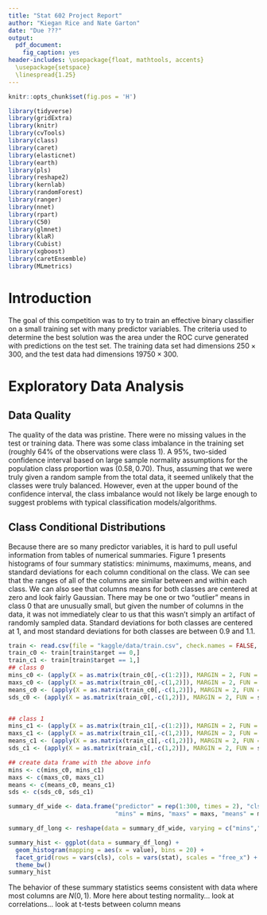 ```yaml
---
title: "Stat 602 Project Report"
author: "Kiegan Rice and Nate Garton"
date: "Due ???"
output: 
  pdf_document: 
    fig_caption: yes
header-includes: \usepackage{float, mathtools, accents}
  \usepackage{setspace}
  \linespread{1.25} 
---
```



\newcommand{\dbtilde}[1]{\accentset{\approx}{#1}}

```r
knitr::opts_chunk$set(fig.pos = 'H')
```

```r
library(tidyverse)
library(gridExtra)
library(knitr)
library(cvTools)
library(class)
library(caret)
library(elasticnet)
library(earth)
library(pls)
library(reshape2)
library(kernlab)
library(randomForest)
library(ranger)
library(nnet)
library(rpart)
library(C50)
library(glmnet)
library(klaR)
library(Cubist)
library(xgboost)
library(caretEnsemble)
library(MLmetrics)
```

# Introduction

The goal of this competition was to try to train an effective binary classifier on a small training set with many predictor variables. The criteria used to determine the best solution was the area under the ROC curve generated with predictions on the test set. The training data set had dimensions $250 \times 300$, and the test data had dimensions $19750 \times 300$.    

# Exploratory Data Analysis

## Data Quality

The quality of the data was pristine. There were no missing values in the test or training data. There was some class imbalance in the training set (roughly $64\%$ of the observations were class $1$). A $95\%$, two-sided confidence interval based on large sample normality assumptions for the population class proportion was $(0.58,0.70)$. Thus, assuming that we were truly given a random sample from the total data, it seemed unlikely that the classes were truly balanced. However, even at the upper bound of the confidence interval, the class imbalance would not likely be large enough to suggest problems with typical classification models/algorithms.

## Class Conditional Distributions

Because there are so many predictor variables, it is hard to pull useful information from tables of numerical summaries. Figure 1 presents histograms of four summary statistics: minimums, maximums, means, and standard deviations for each column conditional on the class. We can see that the ranges of all of the columns are similar between and within each class. We can also see that columns means for both classes are centered at zero and look fairly Gaussian. There may be one or two "outlier" means in class $0$ that are unusually small, but given the number of columns in the data, it was not immediately clear to us that this wasn't simply an artifact of randomly sampled data. Standard deviations for both classes are centered at 1, and most standard deviations for both classes are between $0.9$ and $1.1$. 

```r
train <- read.csv(file = "kaggle/data/train.csv", check.names = FALSE, strip.white = TRUE)
train_c0 <- train[train$target == 0,]
train_c1 <- train[train$target == 1,]
## class 0
mins_c0 <- (apply(X = as.matrix(train_c0[,-c(1:2)]), MARGIN = 2, FUN = min))
maxs_c0 <- (apply(X = as.matrix(train_c0[,-c(1,2)]), MARGIN = 2, FUN = max))
means_c0 <- (apply(X = as.matrix(train_c0[,-c(1,2)]), MARGIN = 2, FUN = mean)) ## looks suspiciously like iid normal
sds_c0 <- (apply(X = as.matrix(train_c0[,-c(1,2)]), MARGIN = 2, FUN = sd)) ## most columns have sd = 1


## class 1
mins_c1 <- (apply(X = as.matrix(train_c1[,-c(1:2)]), MARGIN = 2, FUN = min))
maxs_c1 <- (apply(X = as.matrix(train_c1[,-c(1,2)]), MARGIN = 2, FUN = max))
means_c1 <- (apply(X = as.matrix(train_c1[,-c(1,2)]), MARGIN = 2, FUN = mean)) ## looks suspiciously like iid normal
sds_c1 <- (apply(X = as.matrix(train_c1[,-c(1,2)]), MARGIN = 2, FUN = sd)) ## most columns have sd = 1

## create data frame with the above info
mins <- c(mins_c0, mins_c1)
maxs <- c(maxs_c0, maxs_c1)
means <- c(means_c0, means_c1)
sds <- c(sds_c0, sds_c1)

summary_df_wide <- data.frame("predictor" = rep(1:300, times = 2), "cls" = factor(rep(c(0,1), each = 300)), 
                              "mins" = mins, "maxs" = maxs, "means" = means, "sds" = sds)

summary_df_long <- reshape(data = summary_df_wide, varying = c("mins","maxs","means","sds"),v.names = "value", direction = "long", timevar = "stat", times = c("mins","maxs","means","sds"))

summary_hist <- ggplot(data = summary_df_long) +
  geom_histogram(mapping = aes(x = value), bins = 20) +
  facet_grid(rows = vars(cls), cols = vars(stat), scales = "free_x") +
  theme_bw()
summary_hist
```

The behavior of these summary statistics seems consistent with data where most columns are $N(0,1)$. More here about testing normality... look at correlations... look at t-tests between column means